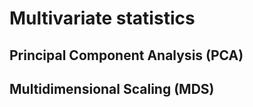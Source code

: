 # Multivariate statistics

## Principal Component Analysis (PCA)



## Multidimensional Scaling (MDS)

